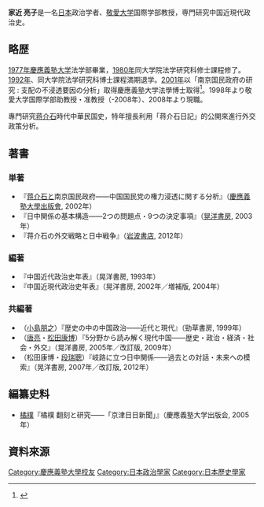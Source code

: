 '''家近 亮子'''{{BD|1954年||}}是一名[[日本|日本]]政治学者、[[敬愛大学|敬愛大学]]国際学部教授，専門研究中国近現代政治史。

==略歴==
[[1977年|1977年]][[慶應義塾大学|慶應義塾大学]]法学部畢業，[[1980年|1980年]]同大学院法学研究科修士課程修了。[[1992年|1992年]]、同大学院法学研究科博士課程満期退学。[[2001年|2001年]]以「南京国民政府の研究 : 支配の不浸透要因の分析」取得慶應義塾大学法學博士取得<ref>{{cite web|url=http://iss.ndl.go.jp/books/R100000002-I000003534406-00|title=南京国民政府の研究 : 支配の不浸透要因の分析 家近亮子|publisher=国立国会図書館|accessdate=2012-10-06|archive-date=2014-05-02|archive-url=https://web.archive.org/web/20140502124655/http://iss.ndl.go.jp/books/R100000002-I000003534406-00|dead-url=no}}</ref>。1998年より敬愛大学国際学部助教授・准教授（-2008年）、2008年より現職。

專門研究[[蒋介石|蒋介石]]時代中華民国史，特年擅長利用「蒋介石日記」的公開來進行外交政策分析。

==著書==
===単著===
*『[[蒋介石|蒋介石]]と南京国民政府――中国国民党の権力浸透に関する分析』（[[慶應義塾大學出版會|慶應義塾大學出版會]], 2002年）
*『日中関係の基本構造――2つの問題点・9つの決定事項』（[[晃洋書房|晃洋書房]], 2003年）
*『蒋介石の外交戦略と日中戦争』（[[岩波書店|岩波書店]], 2012年）

===編著===
*『中国近代政治史年表』（晃洋書房, 1993年）
*『中国近現代政治史年表』（晃洋書房, 2002年／増補版, 2004年）

===共編著===
*（[[小島朋之|小島朋之]]）『歴史の中の中国政治――近代と現代』（勁草書房, 1999年）
*（[[唐亮|唐亮]]・[[松田康博|松田康博]]）『5分野から読み解く現代中国――歴史・政治・経済・社会・外交』（晃洋書房, 2005年／改訂版, 2009年）
*（松田康博・[[段瑞聰|段瑞聰]]）『岐路に立つ日中関係――過去との対話・未来への模索』（晃洋書房, 2007年／改訂版, 2012年）

==編纂史料==
*[[橘樸|橘樸]]『橘樸 翻刻と研究――「京津日日新聞」』（慶應義塾大学出版会, 2005年）

== 資料來源 ==
{{reflist}}
{{DEFAULTSORT:Iechika}}
[[Category:慶應義塾大學校友|Category:慶應義塾大學校友]]
[[Category:日本政治學家|Category:日本政治學家]]
[[Category:日本歷史學家|Category:日本歷史學家]]